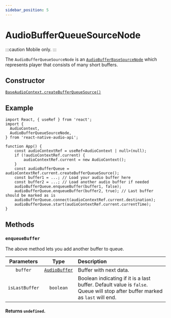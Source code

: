```yaml
---
sidebar_position: 5
---
```



# AudioBufferQueueSourceNode

:::caution
Mobile only.
:::

The `AudioBufferQueueSourceNode` is an [`AudioBufferBaseSourceNode`](/docs/sources/audio-buffer-base-source-node) which represents player that consists of many short buffers.

## Constructor

[`BaseAudioContext.createBufferQueueSource()`](/docs/core/base-audio-context#createbuffersource)

## Example

```tsx
import React, { useRef } from 'react';
import {
  AudioContext,
  AudioBufferQueueSourceNode,
} from 'react-native-audio-api';

function App() {
    const audioContextRef = useRef<AudioContext | null>(null);
    if (!audioContextRef.current) {
        audioContextRef.current = new AudioContext();
    }
    const audioBufferQueue = audioContextRef.current.createBufferQueueSource();
    const buffer1 = ...; // Load your audio buffer here
    const buffer2 = ...; // Load another audio buffer if needed
    audioBufferQueue.enqueueBuffer(buffer1, false);
    audioBufferQueue.enqueueBuffer(buffer2, true); // Last buffer should be marked as is
    audioBufferQueue.connect(audioContextRef.current.destination);
    audioBufferQueue.start(audioContextRef.current.currentTime);
}
```

## Methods

### `enqueueBuffer`

The above method lets you add another buffer to queue.

| Parameters | Type | Description |
| :---: | :---: | :---- |
| `buffer` | [`AudioBuffer`](/docs/sources/audio-buffer) | Buffer with next data. |
| `isLastBuffer` | `boolean` | Boolean indicating if it is a last buffer. Default value is `false`. Queue will stop after buffer marked as `last` will end. |

#### Returns `undefined`.

